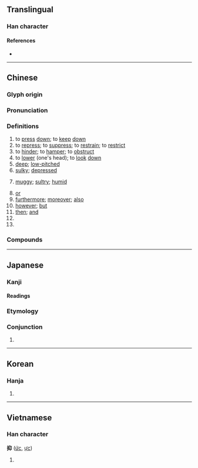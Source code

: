 {{character info/new}}
==Translingual==

===Han character===
{{Han char|rn=64|rad=手|as=04|sn=7|four=57020|canj=QHVL|ids=⿰扌卬}}

====References====
* {{Han ref|kx=0421.090|dkj=11883|dj=0768.090|hdz=31841.070|uh=6291|ud=25233|bh=A7ED|bd=42989}}

----

==Chinese==
{{zh-forms}}

===Glyph origin===
{{Han etym}}

===Pronunciation===
{{zh-pron
|m=yì
|c=jik1
|h=pfs=ya
|md=ék
|mn=qz:iak/tw,xm,zz:ek/xm,zz:iah/xm,zz:ah/tw:ia̍h/xm,zz:a̍h/qz:á
|mn_note=iak/ek - literary; iah/ah/ia̍h/a̍h/á - vernacular
|w=4iq
|mc=y
|oc=y
|cat=v,a,con,part,pn
}}

===Definitions===
{{zh-hanzi}}

# to [[press]] [[down]]; to [[keep]] [[down]]
# to [[repress]]; to [[suppress]]; to [[restrain]]; to [[restrict]]
# to [[hinder]]; to [[hamper]]; to [[obstruct]]
# to [[lower]] (one's head); to [[look]] [[down]]
# [[deep]]; [[low-pitched]]
# [[sulky]]; [[depressed]]
# {{lb|zh|Min Dong}} [[muggy]]; [[sultry]]; [[humid]]
# [[or]] {{gloss|linking alternatives}}
# [[furthermore]]; [[moreover]]; [[also]]
# [[however]]; [[but]]
# [[then]]; [[and]]
# {{n-g|Meaningless sentence-initial particle.}}
# {{surname|lang=zh}}

===Compounds===
{{zh-der|冤抑|勒抑|務本抑末|壓抑|崇本抑末|平抑|怒不可抑|怨抑|悲不可抑|愊抑|扶弱抑強|抑且|抑制|抑制栽培|抑割|抑勒|抑塞|抑塞磊落|抑威餌敵|抑強扶弱|抑惡揚善|抑或|抑抑|抑揚|抑揚頓挫|抑損|抑搔|抑止|抑遏|抑鬱|抑鬱寡歡|掩抑|揚清抑濁|擠抑|沉抑|諂上抑下|謙抑|貶抑|遏抑|頓挫抑揚|抑是}}

----

==Japanese==

===Kanji===
{{ja-kanji|grade=c|rs=手04}}

====Readings====
{{ja-readings
|on=よく
|kun=おさ-える, そもそも-
}}

===Etymology===
{{ja-kanjitab|そもそも|yomi=k}}
{{nonlemma}}

===Conjunction===
{{ja-pos|conjunction|そもそも}}

# {{alternative spelling of|lang=ja|そもそも||[[in the first place]], to begin with, [[at all]] (in a question)}}

----

==Korean==

===Hanja===
{{ko-hanja|hangeul=억|eumhun=|rv=eok|mr=ŏk|y=ek}}

# {{defn|lang=ko|sort=手04}}

----

==Vietnamese==

===Han character===
'''抑''' ([[ức]], [[ực]])

# {{defn|lang=vi}}
